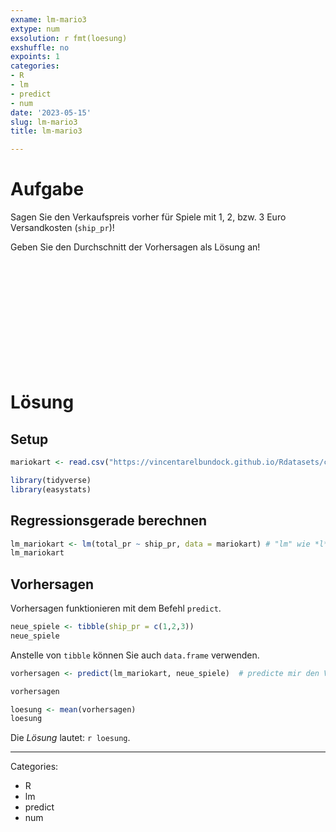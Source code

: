 ```yaml
---
exname: lm-mario3
extype: num
exsolution: r fmt(loesung)
exshuffle: no
expoints: 1
categories:
- R
- lm
- predict
- num
date: '2023-05-15'
slug: lm-mario3
title: lm-mario3

---
```









# Aufgabe


Sagen Sie den Verkaufspreis vorher für Spiele mit 1, 2, bzw. 3 Euro Versandkosten (`ship_pr`)!

Geben Sie den Durchschnitt der Vorhersagen als Lösung an!






</br>
</br>
</br>
</br>
</br>
</br>
</br>
</br>
</br>
</br>

# Lösung

## Setup


```r
mariokart <- read.csv("https://vincentarelbundock.github.io/Rdatasets/csv/openintro/mariokart.csv")

library(tidyverse)
library(easystats)
```


## Regressionsgerade berechnen

```r
lm_mariokart <- lm(total_pr ~ ship_pr, data = mariokart) # "lm" wie *l*lineares *M*odell, also eine Gerade.
lm_mariokart
```


## Vorhersagen

Vorhersagen funktionieren mit dem Befehl `predict`.

```r
neue_spiele <- tibble(ship_pr = c(1,2,3))
neue_spiele
```

Anstelle von  `tibble` können Sie auch `data.frame` verwenden.

```r
vorhersagen <- predict(lm_mariokart, neue_spiele)  # predicte mir den Verkaufspreis

vorhersagen
```




```r
loesung <- mean(vorhersagen)
loesung
```


Die *Lösung* lautet: `r loesung`.






---

Categories: 

- R
- lm
- predict
- num

